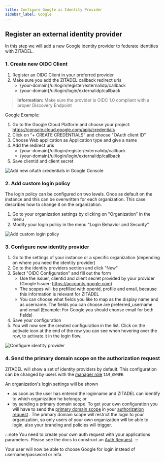```yaml
---
title: Configure Google as Identity Provider
sidebar_label: Google
---
```


## Register an external identity provider

In this step we will add a new Google identity provider to federate identities with ZITADEL.

### 1. Create new OIDC Client

1. Register an OIDC Client in your preferred provider
2. Make sure you add the ZITADEL callback redirect uris
   - {your-domain}/ui/login/register/externalidp/callback
   - {your-domain}/ui/login/login/externalidp/callback

> **Information:** Make sure the provider is OIDC 1.0 compliant with a proper Discovery Endpoint

Google Example:

1. Go to the Google Cloud Platform and choose your project: <https://console.cloud.google.com/apis/credentials>
2. Click on "+ CREATE CREDENTIALS" and choose "OAuth client ID"
3. Choose Web application as Application type and give a name
4. Add the redirect uris
   - {your-domain}/ui/login/register/externalidp/callback
   - {your-domain}/ui/login/login/externalidp/callback
5. Save clientid and client secret

![Add new oAuth credentials in Google Console](/img/google_add_credentials.gif)

### 2. Add custom login policy

The login policy can be configured on two levels. Once as default on the instance and this can be overwritten for each organization.
This case describes how to change it on the organization.

1. Go to your organization settings by clicking on "Organization" in the menu
2. Modify your login policy in the menu "Login Behavior and Security"

![Add custom login policy](/img/console_org_custom_login_policy.gif)

### 3. Configure new identity provider

1. Go to the settings of your instance or a specific organization (depending on where you need the identity provider)
2. Go to the identity providers section and click "New"
3. Select "OIDC Configuration" and fill out the form
   - Use the issuer, clientid and client secret provided by your provider (Google Issuer: https://accounts.google.com)
   - The scopes will be prefilled with openid, profile and email, because this information is relevant for ZITADEL
   - You can choose what fields you like to map as the display name and as username. The fields you can choose are preferred_username and email
     (Example: For Google you should choose email for both fields)
4. Save your configuration
5. You will now see the created configuration in the list. Click on the activate icon at the end of the row you can see when hovering over the row, to activate it in the login flow.

![Configure identity provider](/img/console_org_identity_provider.gif)

### 4. Send the primary domain scope on the authorization request

ZITADEL will show a set of identity providers by default. This configuration can be changed by users with the [manager role](/guides/manage/console/managers#roles) `IAM_OWNER`.

An organization's login settings will be shown

- as soon as the user has entered the loginname and ZITADEL can identify to which organization he belongs; or
- by sending a primary domain scope.
  To get your own configuration you will have to send the [primary domain scope](/apis/openidoauth/scopes#reserved-scopes) in your [authorization request](/guides/integrate/login-users#auth-request) .
  The primary domain scope will restrict the login to your organization, so only users of your own organization will be able to login, also your branding and policies will trigger.

:::note
You need to create your own auth request with your applications parameters. Please see the docs to construct an [Auth Request](/guides/integrate/login-users#auth-request).
:::

Your user will now be able to choose Google for login instead of username/password or mfa.
